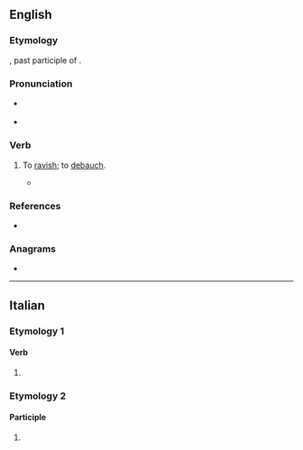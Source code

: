 ==English==

===Etymology===
{{uder|en|la|-}} {{lena}} {{m|la|stupratus}}, past participle of {{m|la|stuprare||to ravish}}.

===Pronunciation===
* {{a|UK}} {{IPA|en|/stjuːˈpɹeɪt/|/ˈstjuːpɹeɪt/}}
* {{a|US}} {{IPA|en|/ˈstuːpɹeɪt/}}

===Verb===
{{en-verb}}

# {{lb|en|transitive|archaic}} To [[ravish]]; to [[debauch]].
#* {{RQ:Heywood G}}
#*:{{quote|en|he bethought himselfe what course Iupiter tooke to '''stuprate''' Calisto}}

===References===
* {{R:Webster 1913}}

===Anagrams===
* {{anagrams|en|a=aeprsttu|upstater}}

----

==Italian==

===Etymology 1===

====Verb====
{{head|it|verb form}}

# {{inflection of|it|stuprare||2|p|pres|indc|;|2|p|impr}}

===Etymology 2===

====Participle====
{{head|it|past participle form|g=f-p}}

# {{feminine plural of|it|stuprato}}